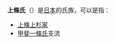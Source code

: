 '''上條氏'''（{{jp|j=上条氏|hg=じょうじょうし／かみじょうし|rm=Jōjōshi / Kamijōshi|lead=yes}}）是[[日本|日本]]的氏族，可以是指：
*[[上條上杉家|上條上杉家]]
*[[甲斐一條氏|甲斐一條氏]]支流

{{disambig|Cat=三字亞洲相關消歧義}}